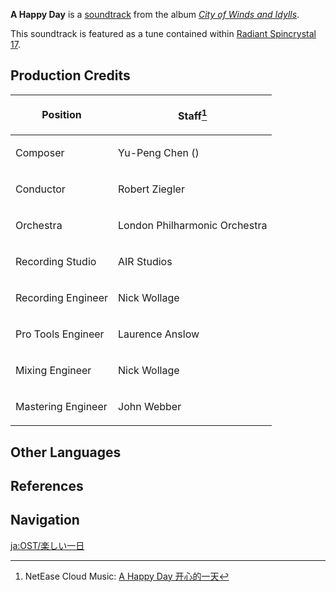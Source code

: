 {{Soundtrack Infobox
|title          =
|image          = City of Winds and Idylls.png
|album          = City of Winds and Idylls
|disc           = 1
|number         = 18
|featured       =
|featured2      =
|featured3      =
|featured_disc  =
|featured_disc2 =
|featured_disc3 =
|youtube_id     = AALrH26HAmw
|youtube_time   = 1529
|spotify_id     = 4MWsurJAP8dkzKsIBy6cLL
|played_in      = Dialogue
|during         = Dialogue scenes
|domain         =
|previous       = Make Haste, Partner
|next           = Reunion in the Whispering Woods
}}
'''A Happy Day''' is a [[soundtrack]] from the album ''[[City of Winds and Idylls]]''.

This soundtrack is featured as a tune contained within [[Radiant Spincrystal 17]].

==Production Credits==
{| class="wikitable" style="text-align:left; height:0.5em"
! Position
! Staff<ref>NetEase Cloud Music: [https://music.163.com/#/song?id=1481390501 A Happy Day 开心的一天]</ref>
|-
! Composer
| Yu-Peng Chen ({{zh|陈致逸}})
|-
! Conductor
| Robert Ziegler
|-
! Orchestra
| London Philharmonic Orchestra
|-
! Recording Studio
| AIR Studios
|-
! Recording Engineer
| Nick Wollage
|-
! Pro Tools Engineer
| Laurence Anslow
|-
! Mixing Engineer
| Nick Wollage
|-
! Mastering Engineer
| John Webber
|}

==Other Languages==
{{Other Languages
|en      = A Happy Day
|zhs     = 开心的一天
|zhs_rm  = Kāixīn de Yītiān
|zht     = 開心的一天
|zht_rm  = Kāixīn de Yītiān
|zh_tl   = A Happy Day
|ja      = 楽しい一日
|ja_rm   = Tanoshii Ichinichi{{Assumed}}
|ja_tl   = A Fun Day
|ko      = A Happy Day<ref name="RS">{{Ref/Item|Radiant Spincrystal 17|note=Korean, Spanish, French, Russian, Thai, Vietnamese, German, Indonesian, Portuguese, Turkish, Italian}}</ref>
|es      = A Happy Day<ref name="RS" />
|fr      = A Happy Day<ref name="RS" />
|ru      = A Happy Day<ref name="RS" />
|th      = A Happy Day<ref name="RS" />
|vi      = Một Ngày Vui Vẻ<ref name="RS" />
|vi_tl   = A Happy Day
|de      = A Happy Day<ref name="RS" />
|id      = A Happy Day<ref name="RS" />
|pt      = A Happy Day<ref name="RS" />
|tr      = A Happy Day<ref name="RS" />
|it      = A Happy Day<ref name="RS" />
}}

==References==
{{Reflist}}

==Navigation==
{{Soundtrack Navbox|City of Winds and Idylls}}

[[ja:OST/楽しい一日]]